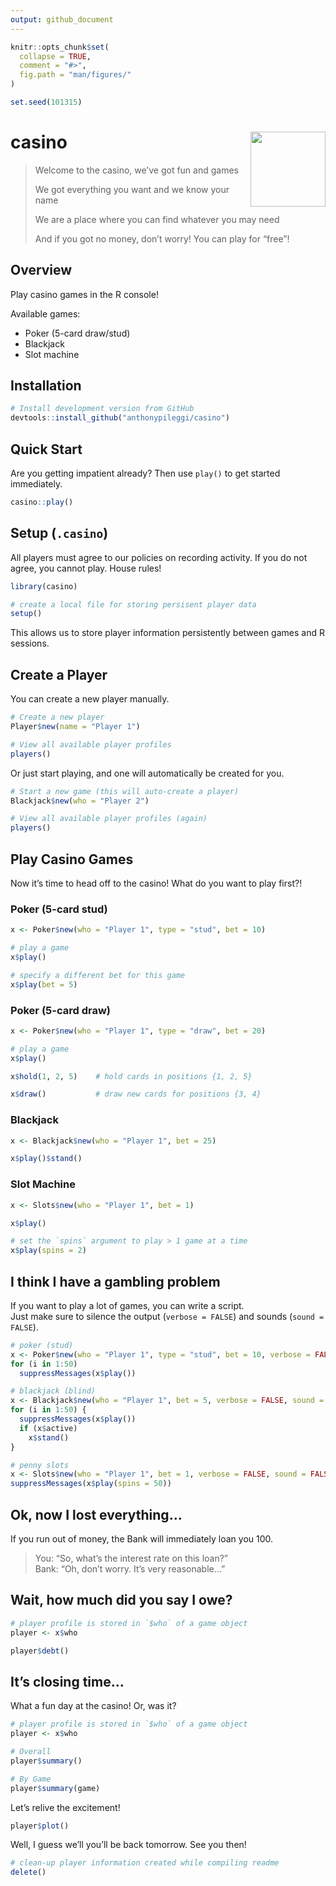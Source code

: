 ```yaml
---
output: github_document
---
```


<!-- README.md is generated from README.Rmd. Please edit that file -->

```r
knitr::opts_chunk$set(
  collapse = TRUE,
  comment = "#>",
  fig.path = "man/figures/"
)

set.seed(101315)
```


# casino <img src="man/figures/logo.png" align="right" alt="" width="120" />

> Welcome to the casino, we've got fun and games
>
> We got everything you want and we know your name
>
> We are a place where you can find whatever you may need
>
> And if you got no money, don't worry!  You can play for "free"!  


## Overview

Play casino games in the R console!

Available games:

  - Poker (5-card draw/stud)
  - Blackjack
  - Slot machine

  
## Installation

```r
# Install development version from GitHub
devtools::install_github("anthonypileggi/casino")
```


## Quick Start
Are you getting impatient already?  Then use `play()` to get started immediately.

```r
casino::play()
```


## Setup (`.casino`)
All players must agree to our policies on recording activity.
If you do not agree, you cannot play.  House rules!

```r
library(casino)

# create a local file for storing persisent player data
setup()
```

This allows us to store player information persistently between games and R sessions.


## Create a Player
You can create a new player manually.

```r

# Create a new player
Player$new(name = "Player 1")

# View all available player profiles
players()
```

Or just start playing, and one will automatically be created for you.

```r
# Start a new game (this will auto-create a player)
Blackjack$new(who = "Player 2")

# View all available player profiles (again)
players()
```


## Play Casino Games

Now it's time to head off to the casino!
What do you want to play first?!


### Poker (5-card stud)
```r
x <- Poker$new(who = "Player 1", type = "stud", bet = 10)

# play a game
x$play()

# specify a different bet for this game
x$play(bet = 5)
```


### Poker (5-card draw)
```r
x <- Poker$new(who = "Player 1", type = "draw", bet = 20)

# play a game
x$play()

x$hold(1, 2, 5)    # hold cards in positions {1, 2, 5}

x$draw()           # draw new cards for positions {3, 4}
```

### Blackjack
```r
x <- Blackjack$new(who = "Player 1", bet = 25)

x$play()$stand()
```

### Slot Machine
```r
x <- Slots$new(who = "Player 1", bet = 1)

x$play()

# set the `spins` argument to play > 1 game at a time
x$play(spins = 2)
```


## I think I have a gambling problem

If you want to play a lot of games, you can write a script.  
Just make sure to silence the output (`verbose = FALSE`) and sounds (`sound = FALSE`).

```r
# poker (stud)
x <- Poker$new(who = "Player 1", type = "stud", bet = 10, verbose = FALSE, sound = FALSE)
for (i in 1:50) 
  suppressMessages(x$play())

# blackjack (blind)
x <- Blackjack$new(who = "Player 1", bet = 5, verbose = FALSE, sound = FALSE)
for (i in 1:50) {
  suppressMessages(x$play())
  if (x$active)
    x$stand()
}

# penny slots
x <- Slots$new(who = "Player 1", bet = 1, verbose = FALSE, sound = FALSE)
suppressMessages(x$play(spins = 50))
```


## Ok, now I lost everything...

If you run out of money, the Bank will immediately loan you 100.

> You: "So, what's the interest rate on this loan?"  
> Bank: "Oh, don't worry.  It's very reasonable..."


## Wait, how much did you say I owe?

```r
# player profile is stored in `$who` of a game object
player <- x$who

player$debt()
```


## It's closing time...

What a fun day at the casino!  Or, was it?
```r
# player profile is stored in `$who` of a game object
player <- x$who

# Overall
player$summary()

# By Game
player$summary(game)  
```

Let's relive the excitement!
```r
player$plot()
```

Well, I guess we'll you'll be back tomorrow.  See you then!

```r
# clean-up player information created while compiling readme
delete()
```